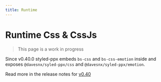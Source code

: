 ```yaml
---
title: Runtime
---
```


# Runtime Css & CssJs

> This page is a work in progress

Since v0.40.0 styled-ppx embeds `bs-css` and `bs-css-emotion` inside and exposes `@davesnx/syled-ppx/css` and `@davesnx/syled-ppx/emotion`.

Read more in the release notes for [v0.40](https://github.com/davesnx/styled-ppx/releases/tag/0.40.0)

